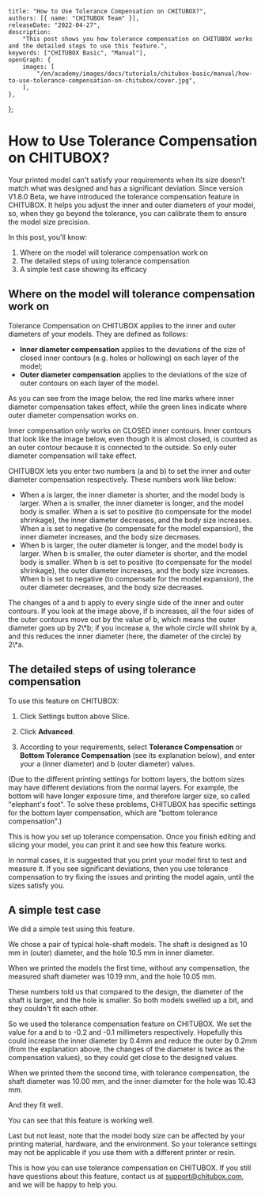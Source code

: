 	title: "How to Use Tolerance Compensation on CHITUBOX?",
	authors: [{ name: "CHITUBOX Team" }],
	releaseDate: "2022-04-27",
	description:
		"This post shows you how tolerance compensation on CHITUBOX works and the detailed steps to use this feature.",
	keywords: ["CHITUBOX Basic", "Manual"],
	openGraph: {
		images: [
			"/en/academy/images/docs/tutorials/chitubox-basic/manual/how-to-use-tolerance-compensation-on-chitubox/cover.jpg",
		],
	},
};

# How to Use Tolerance Compensation on CHITUBOX?

Your printed model can't satisfy your requirements when its size doesn't match what was designed and has a significant deviation. Since version V1.8.0 Beta, we have introduced the tolerance compensation feature in CHITUBOX. It helps you adjust the inner and outer diameters of your model, so, when they go beyond the tolerance, you can calibrate them to ensure the model size precision.

In this post, you'll know:

1. <Link href="#where-on-the-model-will-tolerance-compensation-work-on">
   	Where on the model will tolerance compensation work on
   </Link>
1. <Link href="#the-detailed-steps-of-using-tolerance-compensation">
   	The detailed steps of using tolerance compensation
   </Link>
1. <Link href="#a-simple-test-case">
   	A simple test case showing its efficacy
   </Link>

## Where on the model will tolerance compensation work on

Tolerance Compensation on CHITUBOX applies to the inner and outer diameters of your models. They are defined as follows:

-   **Inner diameter compensation** applies to the deviations of the size of closed inner contours (e.g. holes or hollowing) on each layer of the model;
-   **Outer diameter compensation** applies to the deviations of the size of outer contours on each layer of the model.

As you can see from the image below, the red line marks where inner diameter compensation takes effect, while the green lines indicate where outer diameter compensation works on.

<ImageContainer>
	<AntdImage
		alt="inner and outer compensation areas"
		src={
			"/en/academy/images/docs/tutorials/chitubox-basic/manual/how-to-use-tolerance-compensation-on-chitubox/inner-and-outer-compensation-areas.jpg"
		}
	/>
</ImageContainer>

<Admonition type="note">
	Inner compensation only works on CLOSED inner contours. Inner contours that
	look like the image below, even though it is almost closed, is counted as an
	outer contour because it is connected to the outside. So only outer diameter
	compensation will take effect.
</Admonition>

<ImageContainer>
	<AntdImage
		alt="unclosed inner contour"
		src={
			"/en/academy/images/docs/tutorials/chitubox-basic/manual/how-to-use-tolerance-compensation-on-chitubox/unclosed-inner-contour.png"
		}
	/>
</ImageContainer>

CHITUBOX lets you enter two numbers (a and b) to set the inner and outer diameter compensation respectively. These numbers work like below:

<ImageContainer>
	<AntdImage
		alt="example of inner and outer compensation effects"
		src={
			"/en/academy/images/docs/tutorials/chitubox-basic/manual/how-to-use-tolerance-compensation-on-chitubox/example-of-inner-and-outer-compensation-effects.png"
		}
	/>
</ImageContainer>

-   When a is larger, the inner diameter is shorter, and the model body is larger. When a is smaller, the inner diameter is longer, and the model body is smaller. When a is set to positive (to compensate for the model shrinkage), the inner diameter decreases, and the body size increases. When a is set to negative (to compensate for the model expansion), the inner diameter increases, and the body size decreases.
-   When b is larger, the outer diameter is longer, and the model body is larger. When b is smaller, the outer diameter is shorter, and the model body is smaller. When b is set to positive (to compensate for the model shrinkage), the outer diameter increases, and the body size increases. When b is set to negative (to compensate for the model expansion), the outer diameter decreases, and the body size decreases.

<Admonition type="note">
	The changes of a and b apply to every single side of the inner and outer
	contours. If you look at the image above, if b increases, all the four sides
	of the outer contours move out by the value of b, which means the outer
	diameter goes up by 2\*b; if you increase a, the whole circle will shrink by
	a, and this reduces the inner diameter (here, the diameter of the circle) by
	2\*a.
</Admonition>

## The detailed steps of using tolerance compensation

To use this feature on CHITUBOX:

1. Click Settings button above Slice.

    <ImageContainer>
    	<AntdImage
    		alt="setting button"
    		src={
    			"/en/academy/images/docs/tutorials/chitubox-basic/manual/how-to-use-tolerance-compensation-on-chitubox/setting-button.png"
    		}
    	/>
    </ImageContainer>

1. Click **Advanced**.

    <ImageContainer>
    	<AntdImage
    		alt="Advanced settings"
    		src={
    			"/en/academy/images/docs/tutorials/chitubox-basic/manual/how-to-use-tolerance-compensation-on-chitubox/advanced-settings.png"
    		}
    	/>
    </ImageContainer>

1. According to your requirements, select **Tolerance Compensation** or **Bottom Tolerance Compensation** (see its explanation below), and enter your a (inner diameter) and b (outer diameter) values.

    <ImageContainer>
    	<AntdImage
    		alt="tolerance compensation and bottom tolerance compensation"
    		src={
    			"/en/academy/images/docs/tutorials/chitubox-basic/manual/how-to-use-tolerance-compensation-on-chitubox/tolerance-compensation-and-bottom-tolerance-compensation.png"
    		}
    	/>
    </ImageContainer>

(Due to the different printing settings for bottom layers, the bottom sizes may have different deviations from the normal layers. For example, the bottom will have longer exposure time, and therefore larger size, so called "elephant's foot". To solve these problems, CHITUBOX has specific settings for the bottom layer compensation, which are "bottom tolerance compensation".)

This is how you set up tolerance compensation. Once you finish editing and slicing your model, you can print it and see how this feature works.

In normal cases, it is suggested that you print your model first to test and measure it. If you see significant deviations, then you use tolerance compensation to try fixing the issues and printing the model again, until the sizes satisfy you.

## A simple test case

We did a simple test using this feature.

We chose a pair of typical hole-shaft models. The shaft is designed as 10 mm in (outer) diameter, and the hole 10.5 mm in inner diameter.

<ImageContainer>
	<AntdImage
		alt="A simple test case"
		src={
			"/en/academy/images/docs/tutorials/chitubox-basic/manual/how-to-use-tolerance-compensation-on-chitubox/a-simple-test-case.png"
		}
	/>
</ImageContainer>

When we printed the models the first time, without any compensation, the measured shaft diameter was 10.19 mm, and the hole 10.05 mm.

<ImageContainer>
	<AntdImage
		alt="the shaft diameter"
		src={
			"/en/academy/images/docs/tutorials/chitubox-basic/manual/how-to-use-tolerance-compensation-on-chitubox/the-shaft-diameter01.jpg"
		}
	/>
</ImageContainer>

<ImageContainer>
	<AntdImage
		alt="the hole diameter"
		src={
			"/en/academy/images/docs/tutorials/chitubox-basic/manual/how-to-use-tolerance-compensation-on-chitubox/the-hole-diameter01.jpg"
		}
	/>
</ImageContainer>

These numbers told us that compared to the design, the diameter of the shaft is larger, and the hole is smaller. So both models swelled up a bit, and they couldn't fit each other.

<ImageContainer>
	<AntdImage
		alt="both models swelled up"
		src={
			"/en/academy/images/docs/tutorials/chitubox-basic/manual/how-to-use-tolerance-compensation-on-chitubox/both-models-swelled-up.gif"
		}
	/>
</ImageContainer>

So we used the tolerance compensation feature on CHITUBOX. We set the value for a and b to -0.2 and -0.1 millimeters respectively. Hopefully this could increase the inner diameter by 0.4mm and reduce the outer by 0.2mm (from the explanation above, the changes of the diameter is twice as the compensation values), so they could get close to the designed values.

<ImageContainer>
	<AntdImage
		alt="tolerance compensation"
		src={
			"/en/academy/images/docs/tutorials/chitubox-basic/manual/how-to-use-tolerance-compensation-on-chitubox/tolerance-compensation.png"
		}
	/>
</ImageContainer>

When we printed them the second time, with tolerance compensation, the shaft diameter was 10.00 mm, and the inner diameter for the hole was 10.43 mm.

<ImageContainer>
	<AntdImage
		alt="the shaft diameter"
		src={
			"/en/academy/images/docs/tutorials/chitubox-basic/manual/how-to-use-tolerance-compensation-on-chitubox/the-shaft-diameter02.jpg"
		}
	/>
</ImageContainer>

<ImageContainer>
	<AntdImage
		alt="the hole diameter"
		src={
			"/en/academy/images/docs/tutorials/chitubox-basic/manual/how-to-use-tolerance-compensation-on-chitubox/the-hole-diameter02.jpg"
		}
	/>
</ImageContainer>

And they fit well.

<ImageContainer>
	<AntdImage
		alt="models fit well"
		src={
			"/en/academy/images/docs/tutorials/chitubox-basic/manual/how-to-use-tolerance-compensation-on-chitubox/models-fit-well.gif"
		}
	/>
</ImageContainer>

You can see that this feature is working well.

Last but not least, note that the model body size can be affected by your printing material, hardware, and the environment. So your tolerance settings may not be applicable if you use them with a different printer or resin.

This is how you can use tolerance compensation on CHITUBOX. If you still have questions about this feature, contact us at <Link href="mailto:support@chitubox.com">support@chitubox.com</Link>, and we will be happy to help you.
